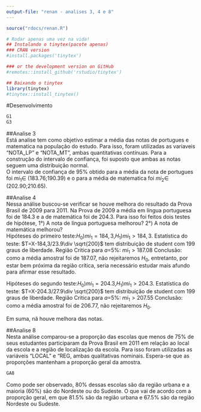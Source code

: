 ```yaml
---
output-file: "renan - analises 3, 4 e 8"
---
```


```r
source("rdocs/renan.R")
```

```r
# Rodar apenas uma vez na vida!
## Instalando o tinytex(pacote apenas)
### CRAN version
#install.packages('tinytex')

### or the development version on GitHub
#remotes::install_github('rstudio/tinytex')

## Baixando o tinytex
library(tinytex)
#tinytex::install_tinytex()
```

#Desenvolvimento 
```r
G1
G3
```

##Analise 3  
Está analise tem como objetivo estimar a média das notas de portugues e matematica na população do estudo. Para isso, foram utilizadas as variaveis "NOTA_LP" e "NOTA_MT", ambas quantitativas contínuas. Para a construção do intervalo de confiança, foi suposto que ambas as notas seguem uma distribuição normal.  
O intervalo de confiança de 95% obtido para a média da nota de portugues foi $mi_1\in$ (183.76;190.39) e o para a média de matematica foi $mi_2\in$ (202.90;210.65).    

##Analise 4  
Nessa análise buscou-se verificar se houve melhora do resultado da Prova Brasil de 2009 para 2011. Na Prova de 2009 a média em língua portuguesa foi de 184.3 e a de matemática foi de 204.3. Para isso foi feitos dois testes de hipótese, 1°) A nota de língua portuguesa melhorou? 2°) A nota de matemática melhorou?   
Hipóteses do primeiro teste:$H_0) mi_1=184,3$,$H_1)mi_1>184,3$. Estatística do teste: $T=X-184,3/23.9\div \sqrt{200}$ tem distribuição de student com 199 graus de liberdade. Região Critica para $a$=5%: $mi_1>187.08$
Conclusão: como a média amostral foi de 187.07, não rejeitaremos $H_0$, entretanto, por estar bem próxima da região crítica, seria necessário estudar mais afundo para afirmar esse resultado.

Hipóteses do segundo teste:$H_0) mi_1=204.3$,$H_1)mi_1>204.3$. Estatística do teste: $T=X-204.3/27.9\div \sqrt{200}$ tem distribuição de student com 199 graus de liberdade. Região Critica para $a$=5%: $mi_1>207.55$
Conclusão: como a média amostral foi de 206.77, não rejeitaremos $H_0$.

Em suma, nã houve melhora das notas.

##Analise 8   
Nesta análise comparou-se a proporção das escolas que menos de 75% de seus estudantes participaram da Prova Brasil em 2011 em relação ao local da escola e a região de localização da escola. Para isso foram utilizadas as variáveis "LOCAL" e "REG, ambas qualitativas nominais. Espera-se que as proporções mantenham a proporção geral da amostra.
```r
GA8
```

Como pode ser observado, 80% dessas escolas são da região urbana e a maioria (60%) são do Nordeste ou do Sudeste. O que vai de acordo com a proporção geral, em que 81.5% são da região urbana e 67.5% são da região Nordeste ou Sudeste.

